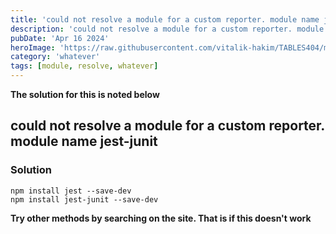 ```yaml
---
title: 'could not resolve a module for a custom reporter. module name jest-junit'
description: 'could not resolve a module for a custom reporter. module name jest-junit'
pubDate: 'Apr 16 2024'
heroImage: 'https://raw.githubusercontent.com/vitalik-hakim/TABLES404/main/error_b/misc.png'
category: 'whatever'
tags: [module, resolve, whatever]
---
```


**The solution for this is noted below**

## could not resolve a module for a custom reporter. module name jest-junit

### Solution

```whatever
npm install jest --save-dev
npm install jest-junit --save-dev
```

**Try other methods by searching on the site. That is if this doesn't work**
